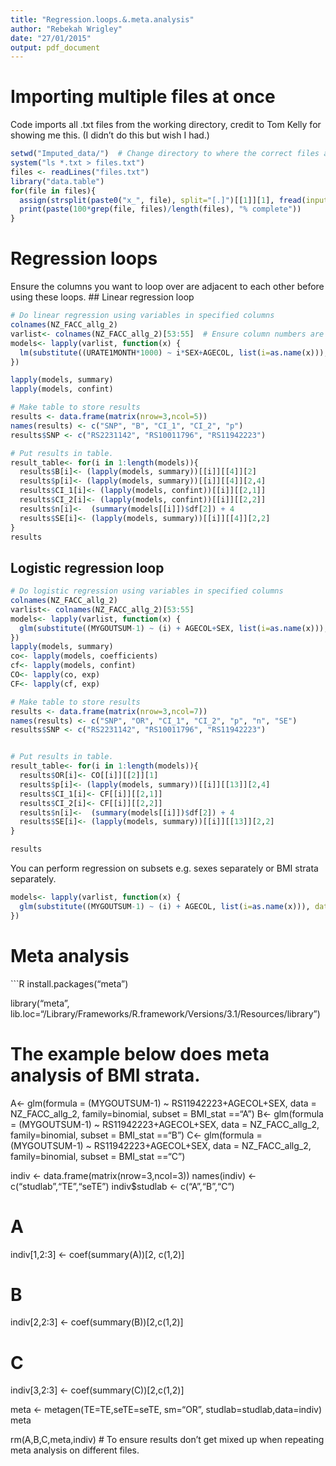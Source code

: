 ```yaml
---
title: "Regression.loops.&.meta.analysis"
author: "Rebekah Wrigley"
date: "27/01/2015"
output: pdf_document
---
```

# Importing multiple files at once
Code imports all .txt files from the working directory, credit to Tom Kelly for showing me this. (I didn't do this but wish I had.)
```R
setwd("Imputed_data/")  # Change directory to where the correct files are.
system("ls *.txt > files.txt")
files <- readLines("files.txt")
library("data.table")
for(file in files){
  assign(strsplit(paste0("x_", file), split="[.]")[[1]][1], fread(input=file, data.table=F))  # Adds x_ in front of file names.
  print(paste(100*grep(file, files)/length(files), "% complete"))
}
```

# Regression loops
Ensure the columns you want to loop over are adjacent to each other before using these loops. 
## Linear regression loop
```R
# Do linear regression using variables in specified columns
colnames(NZ_FACC_allg_2)
varlist<- colnames(NZ_FACC_allg_2)[53:55]  # Ensure column numbers are correct.
models<- lapply(varlist, function(x) {
  lm(substitute((URATE1MONTH*1000) ~ i*SEX+AGECOL, list(i=as.name(x))), data= NZ_FACC_allg_2)
})

lapply(models, summary)
lapply(models, confint)

# Make table to store results
results <- data.frame(matrix(nrow=3,ncol=5))
names(results) <- c("SNP", "B", "CI_1", "CI_2", "p")
results$SNP <- c("RS2231142", "RS10011796", "RS11942223")

# Put results in table.
result_table<- for(i in 1:length(models)){
  results$B[i]<- (lapply(models, summary))[[i]][[4]][2]
  results$p[i]<- (lapply(models, summary))[[i]][[4]][2,4]
  results$CI_1[i]<- (lapply(models, confint))[[i]][[2,1]]
  results$CI_2[i]<- (lapply(models, confint))[[i]][[2,2]]
  results$n[i]<-  (summary(models[[i]])$df[2]) + 4
  results$SE[i]<- (lapply(models, summary))[[i]][[4]][2,2]
} 
results
```


## Logistic regression loop
```R
# Do logistic regression using variables in specified columns
colnames(NZ_FACC_allg_2)
varlist<- colnames(NZ_FACC_allg_2)[53:55]
models<- lapply(varlist, function(x) {
  glm(substitute((MYGOUTSUM-1) ~ (i) + AGECOL+SEX, list(i=as.name(x))), data= NZ_FACC_allg_2, family=binomial)
})
lapply(models, summary)
co<- lapply(models, coefficients)
cf<- lapply(models, confint)
CO<- lapply(co, exp)
CF<- lapply(cf, exp)

# Make table to store results
results <- data.frame(matrix(nrow=3,ncol=7))
names(results) <- c("SNP", "OR", "CI_1", "CI_2", "p", "n", "SE")
results$SNP <- c("RS2231142", "RS10011796", "RS11942223")


# Put results in table.
result_table<- for(i in 1:length(models)){
  results$OR[i]<- CO[[i]][[2]][1]
  results$p[i]<- (lapply(models, summary))[[i]][[13]][2,4]
  results$CI_1[i]<- CF[[i]][[2,1]]
  results$CI_2[i]<- CF[[i]][[2,2]]
  results$n[i]<-  (summary(models[[i]])$df[2]) + 4
  results$SE[i]<- (lapply(models, summary))[[i]][[13]][2,2]
}

results
```

You can perform regression on subsets e.g. sexes separately or BMI strata separately.
```R
models<- lapply(varlist, function(x) {
  glm(substitute((MYGOUTSUM-1) ~ (i) + AGECOL, list(i=as.name(x))), data= NZ_FACC_allg_2, family=binomial, subset=SEX==1)
})
```



# Meta analysis
```R
install.packages("meta")

library("meta", lib.loc="/Library/Frameworks/R.framework/Versions/3.1/Resources/library")

# The example below does meta analysis of BMI strata.
A<- glm(formula = (MYGOUTSUM-1) ~ RS11942223+AGECOL+SEX, data = NZ_FACC_allg_2, family=binomial, subset = BMI_stat =="A")
B<- glm(formula = (MYGOUTSUM-1) ~ RS11942223+AGECOL+SEX, data = NZ_FACC_allg_2, family=binomial, subset = BMI_stat =="B")
C<- glm(formula = (MYGOUTSUM-1) ~ RS11942223+AGECOL+SEX, data = NZ_FACC_allg_2, family=binomial, subset = BMI_stat =="C")

indiv <- data.frame(matrix(nrow=3,ncol=3))
names(indiv) <- c("studlab","TE","seTE")
indiv$studlab <- c("A","B","C")

# A
indiv[1,2:3] <- coef(summary(A))[2, c(1,2)]

# B
indiv[2,2:3] <- coef(summary(B))[2,c(1,2)]

# C
indiv[3,2:3] <- coef(summary(C))[2,c(1,2)]

meta <- metagen(TE=TE,seTE=seTE, sm="OR", studlab=studlab,data=indiv)
meta

rm(A,B,C,meta,indiv)  # To ensure results don't get mixed up when repeating meta analysis on different files.
